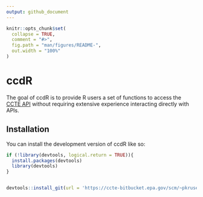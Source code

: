 ```yaml
---
output: github_document
---
```


<!-- README.md is generated from README.Rmd. Please edit that file -->

```r
knitr::opts_chunk$set(
  collapse = TRUE,
  comment = "#>",
  fig.path = "man/figures/README-",
  out.width = "100%"
)
```

# ccdR

<!-- badges: start -->
<!-- badges: end -->

The goal of ccdR is to provide R users a set of functions to access the [CCTE API](https://api-ccte.epa.gov/docs/index.html) without requiring extensive experience interacting directly with APIs.

## Installation

You can install the development version of ccdR like so:

``` r
if (!library(devtools, logical.return = TRUE)){
  install.packages(devtools)
  library(devtools)
}


devtools::install_git(url = 'https://ccte-bitbucket.epa.gov/scm/~pkruse/ccdr.git')
```


